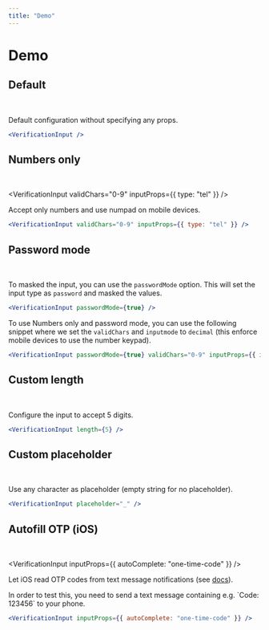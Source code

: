 ```yaml
---
title: "Demo"
---
```



# Demo

## Default

<br />

<VerificationInput />

Default configuration without specifying any props.

```jsx copy
<VerificationInput />
```

## Numbers only

<br />

<VerificationInput validChars="0-9" inputProps={{ type: "tel" }} />

Accept only numbers and use numpad on mobile devices.

```jsx copy
<VerificationInput validChars="0-9" inputProps={{ type: "tel" }} />
```

## Password mode

<br />

To masked the input, you can use the `passwordMode` option. This will set the input type as `password` and masked the values. 

```jsx copy
<VerificationInput passwordMode={true} />
```

To use Numbers only and password mode, you can use the following snippet where we set the `validChars` 
and `inputmode` to `decimal` (this enforce mobile devices to use the number keypad).

```jsx copy
<VerificationInput passwordMode={true} validChars="0-9" inputProps={{ inputmode: "decimal" }} />
```

## Custom length

<br />

<VerificationInput length={5} />

Configure the input to accept 5 digits.

```jsx copy
<VerificationInput length={5} />
```

## Custom placeholder

<br />

<VerificationInput placeholder="_" />

Use any character as placeholder (empty string for no placeholder).

```jsx copy
<VerificationInput placeholder="_" />
```

## Autofill OTP (iOS)

<br />

<VerificationInput inputProps={{ autoComplete: "one-time-code" }} />

Let iOS read OTP codes from text message notifications (see <a
  href="https://developer.apple.com/documentation/security/password_autofill/enabling_password_autofill_on_an_html_input_element"
  target="_blank">docs</a>).

<Callout>
  In order to test this, you need to send a text message containing e.g. `Code:
  123456` to your phone.
</Callout>

```jsx copy
<VerificationInput inputProps={{ autoComplete: "one-time-code" }} />
```
